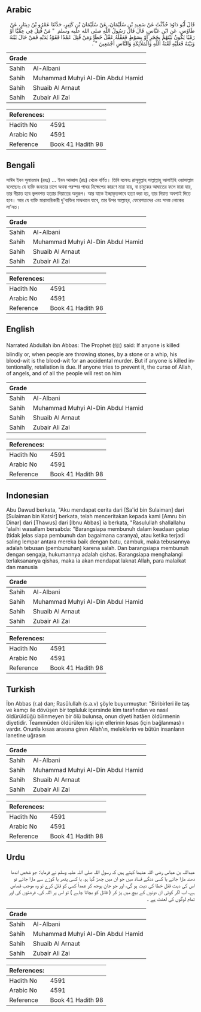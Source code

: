 ## Arabic


<div dir="rtl" lang="ar" style={{fontSize:'larger',backgroundColor:'#f8f9fa',padding:20}}>
قَالَ أَبُو دَاوُدَ حُدِّثْتُ عَنْ سَعِيدِ بْنِ سُلَيْمَانَ، عَنْ سُلَيْمَانَ بْنِ كَثِيرٍ، حَدَّثَنَا عَمْرُو بْنُ دِينَارٍ، عَنْ طَاوُسٍ، عَنِ ابْنِ عَبَّاسٍ، قَالَ قَالَ رَسُولُ اللَّهِ صلى الله عليه وسلم ‏ "‏ مَنْ قُتِلَ فِي عِمَّيَّا أَوْ رَمْيًا يَكُونُ بَيْنَهُمْ بِحَجَرٍ أَوْ بِسَوْطٍ فَعَقْلُهُ عَقْلُ خَطَإٍ وَمَنْ قُتِلَ عَمْدًا فَقَوْدُ يَدَيْهِ فَمَنْ حَالَ بَيْنَهُ وَبَيْنَهُ فَعَلَيْهِ لَعْنَةُ اللَّهِ وَالْمَلاَئِكَةِ وَالنَّاسِ أَجْمَعِينَ ‏"‏ ‏.‏
</div>
<div style={{backgroundColor:'#f8f9fa',padding:20, marginBottom: 10}}><table> <thead> <tr> <th>Grade</th> <th></th> </tr> </thead> <tbody> <tr><td>Sahih</td><td>Al-Albani</td></tr><tr><td>Sahih</td><td>Muhammad Muhyi Al-Din Abdul Hamid</td></tr><tr><td>Sahih</td><td>Shuaib Al Arnaut</td></tr><tr><td>Sahih</td><td>Zubair Ali Zai</td></tr></tbody></table><table> <thead> <tr> <th>References:</th> <th></th> </tr> </thead> <tbody><tr><td>Hadith No</td><td>4591</td></tr><tr><td>Arabic No</td><td>4591</td></tr><tr><td>Reference</td><td>Book 41 Hadith 98</td></tr></tbody></table></div>

## Bengali


<div dir="ltr" lang="bn" style={{fontSize:'larger',backgroundColor:'#f8f9fa',padding:20}}>
সাঈদ ইবন সুলায়মান (রহঃ) ... ইবন আব্বাস (রাঃ) থেকে বর্ণিত। তিনি বলেনঃ রাসূলুল্লাহ সাল্লাল্লাহু আলাইহি ওয়াসাল্লাম বলেছেনঃ যে ব্যক্তি জনতার চাপে অথবা পরস্পর পাথর নিক্ষেপের কারণে মারা যায়, বা চাবুকের আঘাতের ফলে মারা যায়, তার দীয়াত হবে ভুলবশত হত্যার দিয়াতের অনুরূপ। আর যাকে ইচ্ছাকৃতভাবে হত্যা করা হয়, তার দিয়াত অবশ্যই দিতে হবে। আর যে ব্যক্তি মারামারিকারী দু'ব্যক্তির মাঝখানে যাবে, তার উপর আল্লাহ্‌র, ফেরেশতাদের এবং সমস্ত লোকের লা'নত।
</div>
<div style={{backgroundColor:'#f8f9fa',padding:20, marginBottom: 10}}><table> <thead> <tr> <th>Grade</th> <th></th> </tr> </thead> <tbody> <tr><td>Sahih</td><td>Al-Albani</td></tr><tr><td>Sahih</td><td>Muhammad Muhyi Al-Din Abdul Hamid</td></tr><tr><td>Sahih</td><td>Shuaib Al Arnaut</td></tr><tr><td>Sahih</td><td>Zubair Ali Zai</td></tr></tbody></table><table> <thead> <tr> <th>References:</th> <th></th> </tr> </thead> <tbody><tr><td>Hadith No</td><td>4591</td></tr><tr><td>Arabic No</td><td>4591</td></tr><tr><td>Reference</td><td>Book 41 Hadith 98</td></tr></tbody></table></div>

## English


<div dir="ltr" lang="en" style={{fontSize:'larger',backgroundColor:'#f8f9fa',padding:20}}>
Narrated Abdullah ibn Abbas: The Prophet (ﷺ) said: If anyone is killed blindly or, when people are throwing stones, by a stone or a whip, his blood-wit is the blood-wit for an accidental murder. But if anyone is killed intentionally, retaliation is due. If anyone tries to prevent it, the curse of Allah, of angels, and of all the people will rest on him
</div>
<div style={{backgroundColor:'#f8f9fa',padding:20, marginBottom: 10}}><table> <thead> <tr> <th>Grade</th> <th></th> </tr> </thead> <tbody> <tr><td>Sahih</td><td>Al-Albani</td></tr><tr><td>Sahih</td><td>Muhammad Muhyi Al-Din Abdul Hamid</td></tr><tr><td>Sahih</td><td>Shuaib Al Arnaut</td></tr><tr><td>Sahih</td><td>Zubair Ali Zai</td></tr></tbody></table><table> <thead> <tr> <th>References:</th> <th></th> </tr> </thead> <tbody><tr><td>Hadith No</td><td>4591</td></tr><tr><td>Arabic No</td><td>4591</td></tr><tr><td>Reference</td><td>Book 41 Hadith 98</td></tr></tbody></table></div>

## Indonesian


<div dir="ltr" lang="id" style={{fontSize:'larger',backgroundColor:'#f8f9fa',padding:20}}>
Abu Dawud berkata, "Aku mendapat cerita dari [Sa'id bin Sulaiman] dari [Sulaiman bin Katsir] berkata, telah menceritakan kepada kami [Amru bin Dinar] dari [Thawus] dari [Ibnu Abbas] ia berkata, "Rasulullah shallallahu 'alaihi wasallam bersabda: "Barangsiapa membunuh dalam keadaan gelap (tidak jelas siapa pembunuh dan bagaimana caranya), atau ketika terjadi saling lempar antara mereka baik dengan batu, cambuk, maka tebusannya adalah tebusan (pembunuhan) karena salah. Dan barangsiapa membunuh dengan sengaja, hukumannya adalah qishas. Barangsiapa menghalangi terlaksananya qishas, maka ia akan mendapat laknat Allah, para malaikat dan manusia
</div>
<div style={{backgroundColor:'#f8f9fa',padding:20, marginBottom: 10}}><table> <thead> <tr> <th>Grade</th> <th></th> </tr> </thead> <tbody> <tr><td>Sahih</td><td>Al-Albani</td></tr><tr><td>Sahih</td><td>Muhammad Muhyi Al-Din Abdul Hamid</td></tr><tr><td>Sahih</td><td>Shuaib Al Arnaut</td></tr><tr><td>Sahih</td><td>Zubair Ali Zai</td></tr></tbody></table><table> <thead> <tr> <th>References:</th> <th></th> </tr> </thead> <tbody><tr><td>Hadith No</td><td>4591</td></tr><tr><td>Arabic No</td><td>4591</td></tr><tr><td>Reference</td><td>Book 41 Hadith 98</td></tr></tbody></table></div>

## Turkish


<div dir="ltr" lang="tr" style={{fontSize:'larger',backgroundColor:'#f8f9fa',padding:20}}>
İbn Abbas (r.a) dan; Rasûlullah (s.a.v) şöyle buyurmuştur: "Biribirleri ile taş ve kamçı ile dövüşen bir topluluk içersinde kim tarafından ve nasıl öldürüldüğü bilinmeyen bir ölü bulunsa, onun diyeti hatâen öldürmenin diyetidir. Teammüden öldürülen kişi için ellerinin kısas (için bağlanmas) ı vardır. Onunla kısas arasına giren Allah'ın, meleklerin ve bütün insanların lanetine uğrasın
</div>
<div style={{backgroundColor:'#f8f9fa',padding:20, marginBottom: 10}}><table> <thead> <tr> <th>Grade</th> <th></th> </tr> </thead> <tbody> <tr><td>Sahih</td><td>Al-Albani</td></tr><tr><td>Sahih</td><td>Muhammad Muhyi Al-Din Abdul Hamid</td></tr><tr><td>Sahih</td><td>Shuaib Al Arnaut</td></tr><tr><td>Sahih</td><td>Zubair Ali Zai</td></tr></tbody></table><table> <thead> <tr> <th>References:</th> <th></th> </tr> </thead> <tbody><tr><td>Hadith No</td><td>4591</td></tr><tr><td>Arabic No</td><td>4591</td></tr><tr><td>Reference</td><td>Book 41 Hadith 98</td></tr></tbody></table></div>

## Urdu


<div dir="rtl" lang="ur" style={{fontSize:'larger',backgroundColor:'#f8f9fa',padding:20}}>
عبداللہ بن عباس رضی اللہ عنہما کہتے ہیں کہ رسول اللہ صلی اللہ علیہ وسلم نے فرمایا: جو شخص اندھا دھند مارا جائے یا کسی دنگے فساد میں جو ان میں چھڑ گیا ہو، یا کسی پتھر یا کوڑے سے مارا جائے تو اس کی دیت قتل خطا کی دیت ہو گی، اور جو جان بوجھ کر عمداً کسی کو قتل کرے تو وہ موجب قصاص ہے، اب اگر کوئی ان دونوں کے بیچ میں پڑ کر ( قاتل کو بچانا چاہے ) تو اس پر اللہ کی، فرشتوں کی اور تمام لوگوں کی لعنت ہے ۔
</div>
<div style={{backgroundColor:'#f8f9fa',padding:20, marginBottom: 10}}><table> <thead> <tr> <th>Grade</th> <th></th> </tr> </thead> <tbody> <tr><td>Sahih</td><td>Al-Albani</td></tr><tr><td>Sahih</td><td>Muhammad Muhyi Al-Din Abdul Hamid</td></tr><tr><td>Sahih</td><td>Shuaib Al Arnaut</td></tr><tr><td>Sahih</td><td>Zubair Ali Zai</td></tr></tbody></table><table> <thead> <tr> <th>References:</th> <th></th> </tr> </thead> <tbody><tr><td>Hadith No</td><td>4591</td></tr><tr><td>Arabic No</td><td>4591</td></tr><tr><td>Reference</td><td>Book 41 Hadith 98</td></tr></tbody></table></div>